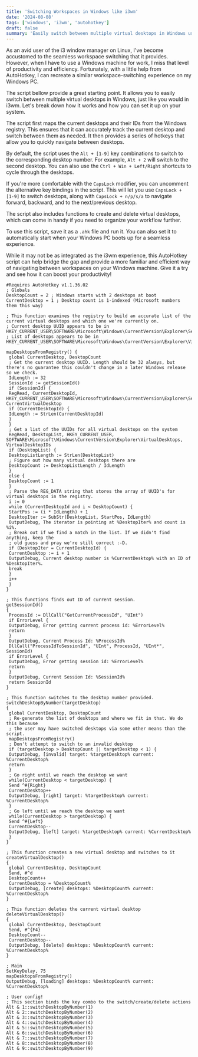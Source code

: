 ```yaml
---
title: 'Switching Workspaces in Windows like i3wm'
date: '2024-08-08'
tags: ['windows', 'i3wm', 'autohotkey']
draft: false
summary: 'Easily switch between multiple virtual desktops in Windows using a powerful AutoHotkey script that mimics the workspace-switching experience of the i3 window manager. (Alt + num / Win + num)'
---
```


As an avid user of the i3 window manager on Linux, I've become accustomed to the seamless workspace switching that it provides. However, when I have to use a Windows machine for work, I miss that level of productivity and efficiency. Fortunately, with a little help from AutoHotkey, I can recreate a similar workspace-switching experience on my Windows PC.

The script bellow provide a great starting point. It allows you to easily switch between multiple virtual desktops in Windows, just like you would in i3wm. Let's break down how it works and how you can set it up on your system.

The script first maps the current desktops and their IDs from the Windows registry. This ensures that it can accurately track the current desktop and switch between them as needed. It then provides a series of hotkeys that allow you to quickly navigate between desktops.

By default, the script uses the `Alt + [1-9]` key combinations to switch to the corresponding desktop number. For example, `Alt + 2` will switch to the second desktop. You can also use the `Ctrl + Win + Left/Right` shortcuts to cycle through the desktops.

If you're more comfortable with the `CapsLock` modifier, you can uncomment the alternative key bindings in the script. This will let you use `CapsLock + [1-9]` to switch desktops, along with `CapsLock + n/p/s/a` to navigate forward, backward, and to the next/previous desktop.

The script also includes functions to create and delete virtual desktops, which can come in handy if you need to organize your workflow further.

To use this script, save it as a `.ahk` file and run it. You can also set it to automatically start when your Windows PC boots up for a seamless experience.

While it may not be as integrated as the i3wm experience, this AutoHotkey script can help bridge the gap and provide a more familiar and efficient way of navigating between workspaces on your Windows machine. Give it a try and see how it can boost your productivity!

```autohotkey
#Requires AutoHotkey v1.1.36.02
; Globals
DesktopCount = 2 ; Windows starts with 2 desktops at boot
CurrentDesktop = 1 ; Desktop count is 1-indexed (Microsoft numbers them this way)

; This function examines the registry to build an accurate list of the current virtual desktops and which one we're currently on.
; Current desktop UUID appears to be in HKEY_CURRENT_USER\SOFTWARE\Microsoft\Windows\CurrentVersion\Explorer\SessionInfo\1\VirtualDesktops
; List of desktops appears to be in HKEY_CURRENT_USER\SOFTWARE\Microsoft\Windows\CurrentVersion\Explorer\VirtualDesktops

mapDesktopsFromRegistry() {
 global CurrentDesktop, DesktopCount
 ; Get the current desktop UUID. Length should be 32 always, but there's no guarantee this couldn't change in a later Windows release so we check.
 IdLength := 32
 SessionId := getSessionId()
 if (SessionId) {
 RegRead, CurrentDesktopId, HKEY_CURRENT_USER\SOFTWARE\Microsoft\Windows\CurrentVersion\Explorer\SessionInfo\%SessionId%\VirtualDesktops, CurrentVirtualDesktop
 if (CurrentDesktopId) {
 IdLength := StrLen(CurrentDesktopId)
 }
 }
 ; Get a list of the UUIDs for all virtual desktops on the system
 RegRead, DesktopList, HKEY_CURRENT_USER, SOFTWARE\Microsoft\Windows\CurrentVersion\Explorer\VirtualDesktops, VirtualDesktopIDs
 if (DesktopList) {
 DesktopListLength := StrLen(DesktopList)
 ; Figure out how many virtual desktops there are
 DesktopCount := DesktopListLength / IdLength
 }
 else {
 DesktopCount := 1
 }
 ; Parse the REG_DATA string that stores the array of UUID's for virtual desktops in the registry.
 i := 0
 while (CurrentDesktopId and i < DesktopCount) {
 StartPos := (i * IdLength) + 1
 DesktopIter := SubStr(DesktopList, StartPos, IdLength)
 OutputDebug, The iterator is pointing at %DesktopIter% and count is %i%.
 ; Break out if we find a match in the list. If we didn't find anything, keep the
 ; old guess and pray we're still correct :-D.
 if (DesktopIter = CurrentDesktopId) {
 CurrentDesktop := i + 1
 OutputDebug, Current desktop number is %CurrentDesktop% with an ID of %DesktopIter%.
 break
 }
 i++
 }
}

; This functions finds out ID of current session.
getSessionId()
{
 ProcessId := DllCall("GetCurrentProcessId", "UInt")
 if ErrorLevel {
 OutputDebug, Error getting current process id: %ErrorLevel%
 return
 }
 OutputDebug, Current Process Id: %ProcessId%
 DllCall("ProcessIdToSessionId", "UInt", ProcessId, "UInt*", SessionId)
 if ErrorLevel {
 OutputDebug, Error getting session id: %ErrorLevel%
 return
 }
 OutputDebug, Current Session Id: %SessionId%
 return SessionId
}

; This function switches to the desktop number provided.
switchDesktopByNumber(targetDesktop)
{
 global CurrentDesktop, DesktopCount
 ; Re-generate the list of desktops and where we fit in that. We do this because
 ; the user may have switched desktops via some other means than the script.
 mapDesktopsFromRegistry()
 ; Don't attempt to switch to an invalid desktop
 if (targetDesktop > DesktopCount || targetDesktop < 1) {
 OutputDebug, [invalid] target: %targetDesktop% current: %CurrentDesktop%
 return
 }
 ; Go right until we reach the desktop we want
 while(CurrentDesktop < targetDesktop) {
 Send ^#{Right}
 CurrentDesktop++
 OutputDebug, [right] target: %targetDesktop% current: %CurrentDesktop%
 }
 ; Go left until we reach the desktop we want
 while(CurrentDesktop > targetDesktop) {
 Send ^#{Left}
 CurrentDesktop--
 OutputDebug, [left] target: %targetDesktop% current: %CurrentDesktop%
 }
}

; This function creates a new virtual desktop and switches to it
createVirtualDesktop()
{
 global CurrentDesktop, DesktopCount
 Send, #^d
 DesktopCount++
 CurrentDesktop = %DesktopCount%
 OutputDebug, [create] desktops: %DesktopCount% current: %CurrentDesktop%
}

; This function deletes the current virtual desktop
deleteVirtualDesktop()
{
 global CurrentDesktop, DesktopCount
 Send, #^{F4}
 DesktopCount--
 CurrentDesktop--
 OutputDebug, [delete] desktops: %DesktopCount% current: %CurrentDesktop%
}

; Main
SetKeyDelay, 75
mapDesktopsFromRegistry()
OutputDebug, [loading] desktops: %DesktopCount% current: %CurrentDesktop%

; User config!
; This section binds the key combo to the switch/create/delete actions
Alt & 1::switchDesktopByNumber(1)
Alt & 2::switchDesktopByNumber(2)
Alt & 3::switchDesktopByNumber(3)
Alt & 4::switchDesktopByNumber(4)
Alt & 5::switchDesktopByNumber(5)
Alt & 6::switchDesktopByNumber(6)
Alt & 7::switchDesktopByNumber(7)
Alt & 8::switchDesktopByNumber(8)
Alt & 9::switchDesktopByNumber(9)
```
